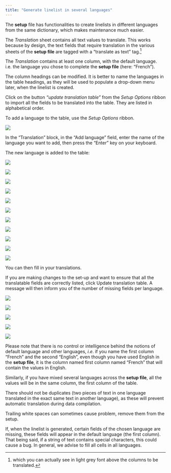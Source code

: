 ```yaml
---
title: "Generate linelist in several languages"
---
```

The **setup** file has functionalities to create linelists in different languages from the same dictionary, which makes maintenance much easier.

The *Translation* sheet contains all text values to translate. This works because by design,  the text fields that require translation in the various sheets of the **setup file** are tagged with a "translate as text" tag.^[which you can actually see in light grey font above the columns to be translated.]

The *Translation* contains at least one column, with the default language. i.e. the language you chose to complete the **setup file** (here: "French").

The column headings can be modified. It is better to name the languages in the table headings, as they will be used to populate a drop-down menu later, when the linelist is created.

Click on the button *"update translation table"* from the *Setup Options* ribbon to import all the fields to be translated into the table. They are listed in alphabetical order.

To add a language to the table, use the *Setup Options* ribbon.

![](../images/im-103-translations-sheet.png)

In the "Translation" block, in the "Add language" field, enter the name of the language you want to add, then press the "Enter" key on your keyboard.

The new language is added to the table:

![](../images/im-104-translations-sheet.png){fig-align="center"}

![](../images/fleche.png){fig-align="center"}

![](../images/im-105-translations-sheet.png){fig-align="center"}

![](../images/fleche.png){fig-align="center"}

![](../images/im-106-translations-sheet.png){fig-align="center"}

![](../images/fleche.png){fig-align="center"}

![](../images/im-107-translations-sheet.png){fig-align="center"}

![](../images/fleche.png){fig-align="center"}

![](../images/im-108-translations-sheet.png){fig-align="center"}

![](../images/fleche.png){fig-align="center"}

![](../images/im-109-translations-sheet.png){fig-align="center"}

You can then fill in your translations.

If you are making changes to the set-up and want to ensure that all the translatable fields are correctly listed, click Update translation table. A message will then inform you of the number of missing fields per language.

![](../images/im-110-translations-sheet.png){fig-align="center"}

![](../images/fleche.png){fig-align="center"}

![](../images/im-111-translations-sheet.png){fig-align="center"}

![](../images/fleche.png){fig-align="center"}

![](../images/im-112-translations-sheet.png){fig-align="center"}

::: callout-note
Please note that there is no control or intelligence behind the notions of default language and other languages, *i.e*. if you name the first column "French" and the second "English", even though you have used English in the **setup file**, it is the column named first column named "French" that will contain the values in English.

Similarly, if you have mixed several languages across the **setup file**, all the values will be in the same column, the first column of the table.
:::


::: callout-note
There should not be duplicates (two pieces of text in one language translated in the exact same text in another language), as these will prevent automatic translation during data compilation.
:::

::: callout-note
Trailing white spaces can sometimes cause problem, remove them from the setup.
:::

::: callout-note
If, when the linelist is generated, certain fields of the chosen language are missing, these fields will appear in the default language (the first column). That being said, if a string of text contains special characters, this could cause a bug. In general, we advise to fill all cells in all languages.
:::
